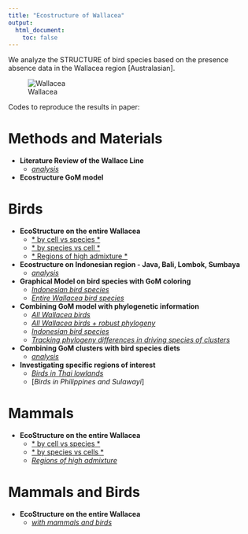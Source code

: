 ```yaml
---
title: "Ecostructure of Wallacea"
output:
  html_document:
    toc: false
---
```


We analyze the STRUCTURE of bird species based on the presence absence data in the Wallacea region [Australasian]. 

![Wallacea](Wallacea_w_seabirds/geostructure_birds_2.png)


Codes to reproduce the results in paper: 

# Methods and Materials

* **Literature Review of the Wallace Line**
    + [*analysis*](literature_review.html)
    
* **Ecostructure GoM model**

# Birds
          
* **EcoStructure on the entire Wallacea**
    + [* by cell vs species *](wallacea_analysis_birds.html)
    + [* by species vs cell *](wallacea_analysis_birds_transpose.html)
    + [* Regions of high admixture *](high_admixture_regions_birds.html)
          
* **Ecostructure on Indonesian region - Java, Bali, Lombok, Sumbaya**
    + [*analysis*](java_bali_lombok_analysis.html)
    
*  **Graphical Model on bird species with GoM coloring**
    + [*Indonesian bird species*](indonesian_birds_graphs.html)
    + [*Entire Wallacea bird species*](wallacea_birds_graphs.html)
    
*  **Combining GoM model with phylogenetic information**
    + [*All Wallacea birds*](phylogenetic_wallacea.html)
    + [*All Wallacea birds + robust phylogeny*](robust_phylogenetic_wallacea.html)
    + [*Indonesian bird species*](phylogenetic_indonesia.html)
    + [*Tracking phylogeny differences in driving species of clusters*](tracking_phylogenies_wallacea.html)
    
*  **Combining GoM clusters with bird species diets**
    + [*analysis*](wallacea_functional_analysis.html)
    
*  **Investigating specific regions of interest**
    + [*Birds in Thai lowlands*](birds_in_thailand.html)
    + [*Birds in Philippines and Sulawayi*]
    
# Mammals

* **EcoStructure on the entire Wallacea**
    + [* by cell vs species *](wallacea_analysis_mammals.html)
    + [* by species vs cells *](wallacea_analysis_mammals_transpose.html)
    + [*Regions of high admixture*](high_admixture_regions_mammals.html)
    
# Mammals and Birds

* **EcoStructure on the entire Wallacea**
    + [*with mammals and birds*](wallacea_analysis_mammals_and_birds.html)

